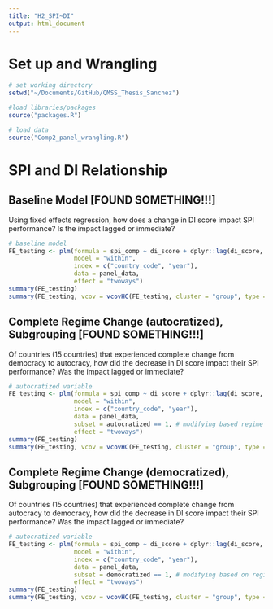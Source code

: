 ```yaml
---
title: "H2_SPI~DI"
output: html_document
---
```



# Set up and Wrangling 
```r
# set working directory
setwd("~/Documents/GitHub/QMSS_Thesis_Sanchez")

#load libraries/packages
source("packages.R")

# load data
source("Comp2_panel_wrangling.R")
```

# SPI and DI Relationship
## Baseline Model [FOUND SOMETHING!!!]
Using fixed effects regression, how does a change in DI score impact SPI performance? Is the impact lagged or immediate?
```r
# baseline model
FE_testing <- plm(formula = spi_comp ~ di_score + dplyr::lag(di_score, 1) + dplyr::lag(di_score, 2) + log_gdppc,
                  model = "within", 
                  index = c("country_code", "year"),
                  data = panel_data, 
                  effect = "twoways")
summary(FE_testing)
summary(FE_testing, vcov = vcovHC(FE_testing, cluster = "group", type = "HC1"))
```


## Complete Regime Change (autocratized), Subgrouping [FOUND SOMETHING!!!]
Of countries (15 countries) that experienced complete change from democracy to autocracy, how did the decrease in DI score impact their SPI performance? Was the impact lagged or immediate?
```r
# autocratized variable 
FE_testing <- plm(formula = spi_comp ~ di_score + dplyr::lag(di_score, 1) + dplyr::lag(di_score, 2) + log_gdppc,
                  model = "within", 
                  index = c("country_code", "year"),
                  data = panel_data, 
                  subset = autocratized == 1, # modifying based regime stability
                  effect = "twoways")
summary(FE_testing)
summary(FE_testing, vcov = vcovHC(FE_testing, cluster = "group", type = "HC1"))
```


## Complete Regime Change (democratized), Subgrouping [FOUND SOMETHING!!!]
Of countries (15 countries) that experienced complete change from autocracy to democracy, how did the decrease in DI score impact their SPI performance? Was the impact lagged or immediate?
```r
# autocratized variable 
FE_testing <- plm(formula = spi_comp ~ di_score + dplyr::lag(di_score, 1) + dplyr::lag(di_score, 2) + log_gdppc,
                  model = "within", 
                  index = c("country_code", "year"),
                  data = panel_data, 
                  subset = democratized == 1, # modifying based on regime stability
                  effect = "twoways")
summary(FE_testing)
summary(FE_testing, vcov = vcovHC(FE_testing, cluster = "group", type = "HC1"))
```
